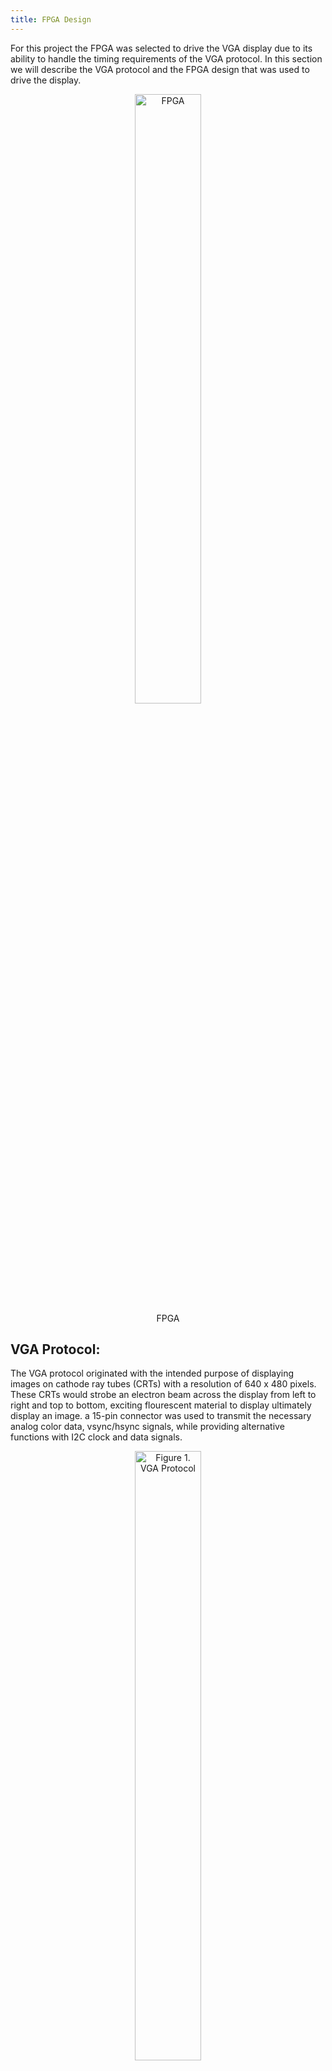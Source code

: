 ```yaml
---
title: FPGA Design
---
```


For this project the FPGA was selected to drive the VGA display due to its ability to handle the timing requirements of the VGA protocol. 
In this section we will describe the VGA protocol and the FPGA design that was used to drive the display.

<div style="text-align: center;">
![FPGA](images/fpga.jpg){width=50%}
</div>

## VGA Protocol:
The VGA protocol originated with the intended purpose of displaying images on cathode ray tubes (CRTs) with a resolution 
of 640 x 480 pixels. These CRTs would strobe an electron beam across the display from left to right and top to bottom, exciting 
flourescent material to display ultimately display an image. a 15-pin connector was used to transmit the necessary analog color data, 
vsync/hsync signals, while providing alternative functions with I2C clock and data signals.

<div style="text-align: center;">
  ![Figure 1. VGA Protocol](images/vga_protocol.png){width=50%} 
</div>


While the original specification included additional functionality such as I²C data channels (DDC) for EDID communication, in this project we only use:
- *4-bit Color Data (r, g, b)*: These digital outputs from the FPGA are converted into analog signals using a simple resistor DAC.
- *Horizontal Sync (hs)*: A signal controlling the start of a new display line.
- *Vertical Sync (vs)*: A signal controlling the start of a new frame (top of the display).

Other signals such as the I2C clock and data were not used.

<div style="text-align: center;">
  ![Figure 2.VGA Frame](images/vga_frame.png){width=50%}
</div>

### Scan Line Timing
A single scan line in the VGA protocol is divided into several segments:

- **Front Porch**: This is the time between the end of the visible line and the start of the horizontal sync pulse. It allows the electron beam to move from the end of the line back to the start of the next line.

- **Horizontal Sync Pulse**: This is a short pulse that indicates the end of a scan line and the start of the next. It is used to synchronize the display's horizontal scanning.

- **Back Porch**: This is the time after the horizontal sync pulse and before the start of the visible line. It allows the electron beam to stabilize before starting to draw the next line.

- **Visible Area**: This is the part of the scan line where the actual image data is displayed.

### Frame Timing
Similarly, a frame is divided into:

- **Vertical Front Porch**: The time between the end of the visible frame and the start of the vertical sync pulse.

- **Vertical Sync Pulse**: A pulse indicating the end of a frame and the start of the next. It synchronizes the vertical scanning.

- **Vertical Back Porch**: The time after the vertical sync pulse and before the start of the visible frame.

- **Visible Frame**: The area where the image data is displayed.

These timing segments are crucial for ensuring that the display correctly interprets the signals and displays the image as intended. 
In order to write the FPGA code we made reference of Chapter 9 in the book Digital Design and Computer Architecture by David Harris and Sarah Harris. 
We will describe the FPGA design in the next section.


### VGA Block Diagram

The VGA module is responsible for generating the necessary signals to drive a VGA display. It consists of several key components:

- **VGA Module**: This is the top-level module that integrates all the components required for VGA signal generation. It takes inputs such as a reset signal and a frame switch, and outputs VGA clock, sync signals, and color data.

- **Internal High-Speed Oscillator (HSOSC)**: Provides a base clock signal which is used by the PLL to generate the VGA clock.

- **Phase-Locked Loop (PLL)**: Converts the internal oscillator's frequency to the required 25 MHz VGA clock.

- **VGA Controller**: Generates horizontal and vertical sync signals, as well as blanking signals, based on the VGA timing specifications.

- **Video Generator (videoGen)**: Determines the color of each pixel based on the current frame and coordinates. It uses a multiplexer to select the appropriate frame data and checks if the current pixel is within any defined rectangles.

- **Frame Modules**: Each frame module (e.g., `image_frame0`, `image_frame1`, etc.) defines a set of rectangles representing different parts of an image for a specific frame.

- **Frame Multiplexer (frame_mux)**: Selects the appropriate frame data based on the `frame_switch` input.

- **Rectangle and Line Generators**: These modules determine if the current pixel is within a defined rectangle or on a line, respectively.

The block diagram below illustrates the interconnections between these components:

<div style="text-align: center;">
  ![Figure 4. VGA Block Diagram](images/vga_block_diagram.png){width=80%} 
</div>

## Parallel Communication Interface
To control which frame is displayed, the microcontroller sets 3 I/O lines to a specific pattern of states 
(0-7 in binary) to select one of eight predefined frames. Each frame corresponds to a particular arrangement 
of graphical elements. This simple and low-bandwidth interface allows the microcontroller to direct the FPGA’s 
video frame output without requiring the MCU to handle the stringent timing or memory requirements associated with full 
video generation.